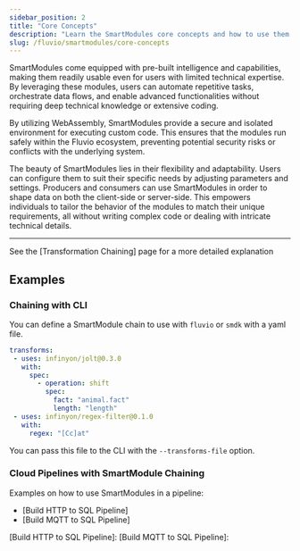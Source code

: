 ```yaml
---
sidebar_position: 2
title: "Core Concepts"
description: "Learn the SmartModules core concepts and how to use them."
slug: /fluvio/smartmodules/core-concepts
---
```


SmartModules come equipped with pre-built intelligence and capabilities, making them readily usable even for users with limited technical expertise. By leveraging these modules, users can automate repetitive tasks, orchestrate data flows, and enable advanced functionalities without requiring deep technical knowledge or extensive coding.

By utilizing WebAssembly, SmartModules provide a secure and isolated environment for executing custom code. This ensures that the modules run safely within the Fluvio ecosystem, preventing potential security risks or conflicts with the underlying system.

The beauty of SmartModules lies in their flexibility and adaptability. Users can configure them to suit their specific needs by adjusting parameters and settings. Producers and consumers can use SmartModules in order to shape data on both the client-side or server-side. This empowers individuals to tailor the behavior of the modules to match their unique requirements, all without writing complex code or dealing with intricate technical details.

---

See the [Transformation Chaining] page for a more detailed explanation

## Examples

### Chaining with CLI

You can define a SmartModule chain to use with `fluvio` or `smdk` with a yaml file.

```yaml
transforms:
 - uses: infinyon/jolt@0.3.0
   with:
     spec:
       - operation: shift
         spec:
           fact: "animal.fact"
           length: "length"
 - uses: infinyon/regex-filter@0.1.0
   with:
     regex: "[Cc]at"
```

You can pass this file to the CLI with the `--transforms-file` option.


### Cloud Pipelines with SmartModule Chaining

Examples on how to use SmartModules in a pipeline:
* [Build HTTP to SQL Pipeline]
* [Build MQTT to SQL Pipeline]

[Build HTTP to SQL Pipeline]:
[Build MQTT to SQL Pipeline]:
